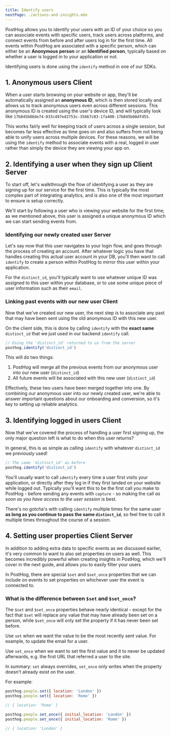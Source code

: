 ```yaml
---
title: Identify users
nextPage: ./actions-and-insights.mdx
---
```



PostHog allows you to identify your users with an ID of your choice so you can associate events with specific users, track users across platforms, and connect events from before and after users log in for the first time.
All events within PostHog are associated with a specific person, which can either be an **Anonymous person** or an **Identified person**, typically based on whether a user is logged in to your application or not.

Identifying users is done using the `identify` method in one of our SDKs.

## 1. Anonymous users <Badge>Client</Badge>

When a user starts browsing on your website or app, they'll be automatically assigned an **anonymous ID**, which is then stored locally and allows us to track anonymous users even across different sessions.
This anonymous ID is created using the user's device ID, and will typically look like `17b845b08de74-033c497ed2753c-35667c03-1fa400-17b845b08dfd55`.

This works fairly well for keeping track of users across a single session, but becomes far less effective as time goes on and also suffers from not being able to unify users across multiple devices.
For these reasons, we will be using the `identify` method to associate events with a real, logged in user rather than simply the device they are viewing your app on.

## 2. Identifying a user when they sign up <Badge>Client</Badge> <Badge>Server</Badge>

To start off, let's walkthrough the flow of identifying a user as they are signing up for our service for the first time.
This is typically the most complex part of integrating analytics, and is also one of the most important to ensure is setup correctly.

We'll start by following a user who is viewing your website for the first time; as we mentioned above, this user is assigned a unique anonymous ID which we can start sending events from.

<!-- Image of anonymous events -->

### Identifying our newly created user <Badge>Server</Badge>

Let's say now that this user navigates to your login flow, and goes through the process of creating an account.
After whatever logic you have that handles creating this actual user account in your DB, you'll then want to call `identify` to create a person within PostHog to mirror this user within your application.

<IdentifyUserBackend />

For the `distinct_id`, you'll typically want to use whatever unique ID was assigned to this user within your database, or to use some unique piece of user information such as their `email`.

### Linking past events with our new user <Badge>Client</Badge>

Now that we've created our new user, the next step is to associate any past that may have been sent using the old anonymous ID with this new user.

On the client side, this is done by calling `identify` with the **exact same** `distinct_id` that we just used in our backend `identify` call.

```js
// Using the 'distinct_id' returned to us from the server
posthog.identify('distinct_id')
```

This will do two things:

1. PostHog will merge all the previous events from our anonymous user into our new user (`distinct_id`)
2. All future events will be associated with this new user (`distinct_id`)

Effectively, these two users have been merged together into one.
By combining our anonymous user into our newly created user, we're able to answer important questions about our onboarding and conversion, so it's key to setting up reliable analytics.

## 3. Identifying logged in users <Badge>Client</Badge>

Now that we've covered the process of handling a user first signing up, the only major question left is what to do when this user returns?

In general, this is as simple as calling `identify` with whatever `distinct_id` we previously used!

```js
// The same 'distinct_id' as before
posthog.identify('distinct_id')
```

You'll usually want to call `identify` every time a user first visits your application, or directly after they log in if they first landed on your website while logged out.
Typically you'll want this to be the first call you make to PostHog - before sending any events with `capture` - so making the call _as soon as you have access to the user session_ is best.

There's no gotcha's with calling `identify` multiple times for the same user **as long as you continue to pass the same `distinct_id`**, so feel free to call it multiple times throughout the course of a session.

## 4. Setting user properties <Badge>Client</Badge> <Badge>Server</Badge>

In addition to adding extra data to specific events as we discussed earlier, it's very common to want to also set properties on users as well.
This becomes incredibly powerful when creating insights in PostHog, which we'll cover in the next guide, and allows you to easily filter your users

In PostHog, there are special `$set` and `$set_once` properties that we can include on events to set properties on whichever user the event is connected to.

### What is the difference between `$set` and `$set_once`?

The `$set` and `$set_once` properties behave nearly identical - except for the fact that `$set` will replace any value that may have already been set on a person, while `$set_once` will only set the property if it has never been set before.

Use `set` when we want the value to be the most recently sent value. For example, to update the email for a user.

Use `set_once` when we want to set the first value and it to never be updated afterwards, e.g. the first URL that referred a user to the site.

In summary: `set` always overrides, `set_once` only writes when the property doesn't already exist on the user.

For example:

```js
posthog.people.set({ location: 'London' })
posthog.people.set({ location: 'Rome' })

// { location: 'Rome' }

posthog.people.set_once({ initial_location: 'London' })
posthog.people.set_once({ initial_location: 'Rome' })

// { location: 'London' }
```
